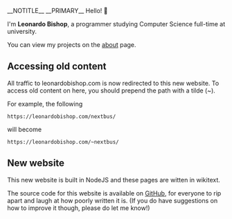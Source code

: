 __NOTITLE__
__PRIMARY__
{{NAVBARSORTORDER:1}}
{{DISPLAYTITLE:Home}}
Hello! 👋

I'm '''Leonardo Bishop''', a programmer studying Computer Science full-time at university.

You can view my projects on the [[about]] page.

== Accessing old content ==

All traffic to leonardobishop.com is now redirected to this new website. To access old content on here, you should prepend the path with a tilde (~).

For example, the following
<pre>
https://leonardobishop.com/nextbus/
</pre>
will become
<pre>
https://leonardobishop.com/~nextbus/
</pre>

== New website ==

This new website is built in NodeJS and these pages are witten in wikitext.

The source code for this website is available on [https://github.com/LMBishop/website GitHub], for everyone to rip apart and laugh at how poorly written it is. (If you do have suggestions on how to improve it though, please do let me know!)
